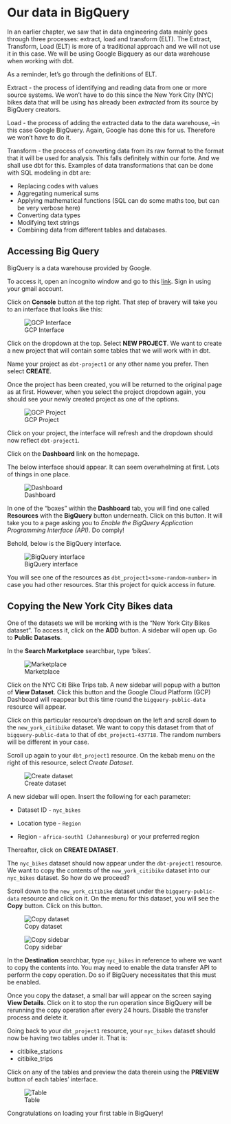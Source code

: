 # Our data in BigQuery

In an earlier chapter, we saw that in data engineering data mainly goes through three processes: extract, load and transform (ELT). The Extract, Transform, Load (ELT) is more of a traditional approach and we will not use it in this case. We will be using Google Bigquery as our data warehouse when working with dbt.

As a reminder, let's go through the definitions of ELT.

Extract - the process of identifying and reading data from one or more source systems. We won't have to do this since the New York City (NYC) bikes data that will be using has already been *extracted* from its source by BigQuery creators. 

Load - the process of adding the extracted data to the data warehouse, --in this case Google BigQuery. Again, Google has done this for us. Therefore we won't have to do it. 

Transform - the process of converting data from its raw format to the format that it will be used for analysis. This falls definitely within our forte. And we shall use dbt for this. Examples of data transformations that can be done with SQL modeling in dbt are:

* Replacing codes with values
* Aggregating numerical sums
* Applying mathematical functions (SQL can do some maths too, but can be very verbose here)
* Converting data types
* Modifying text strings
* Combining data from different tables and databases.

## Accessing Big Query

BigQuery is a data warehouse provided by Google. 

To access it, open an incognito window and go to this [link](https://cloud.google.com/). Sign in using your gmail account. 

Click on **Console** button at the top right. That step of bravery will take you to an interface that looks like this:

![GCP Interface](./images/gcp_interface.png)

Click on the dropdown at the top. Select **NEW PROJECT**. We want to create a new project that will contain some tables that we will work with in dbt.

Name your project as `dbt-project1` or any other name you prefer. Then select **CREATE**. 

Once the project has been created, you will be returned to the original page as at first. However, when you select the project dropdown again, you should see your newly created project as one of the options.

![GCP Project](./images/gcp_project.png)

Click on your project, the interface will refresh and the dropdown should now reflect `dbt-project1`.

Click on the **Dashboard** link on the homepage. 

The below interface should appear. It can seem overwhelming at first. Lots of things in one place.

![Dashboard](./images/dashboard.png)


In one of the "boxes" within the **Dashboard** tab, you will find one called **Resources** with the **BigQuery** button underneath. Click on this button. It will take you to a page asking you to *Enable the BigQuery Application Programming Interface (API)*. Do comply!

Behold, below is the BigQuery interface.

![BigQuery interface](./images/bigquery_interface.png) 

You will see one of the resources as `dbt_project1<some-random-number>` in case you had other resources. Star this project for quick access in future.


## Copying the New York City Bikes data

One of the datasets we will be working with is the "New York City Bikes dataset". To access it, click on the **ADD** button. A sidebar will open up. Go to **Public Datasets**.

In the **Search Marketplace** searchbar, type 'bikes'. 

![Marketplace](./images/marketplace.png)


Click on the NYC Citi Bike Trips tab. A new sidebar will popup with a button of **View Dataset**. Click this button and the Google Cloud Platform (GCP) Dashboard will reappear but this time round the `bigquery-public-data` resource will appear.

Click on this particular resource's dropdown on the left and scroll down to the `new_york_citibike` dataset. We want to copy this dataset from that of `bigquery-public-data` to that of `dbt_project1-437718`. The random numbers will be different in your case.

Scroll up again to your `dbt_project1` resource. On the kebab menu on the right of this resource, select *Create Dataset*. 

![Create dataset](./images/create_dataset.png)

A new sidebar will open. Insert the following for each parameter:

* Dataset ID - `nyc_bikes`

* Location type - `Region`

* Region - `africa-south1 (Johannesburg)` or your preferred region

Thereafter, click on **CREATE DATASET**. 

The `nyc_bikes` dataset should now appear under the `dbt-project1` resource. We want to copy the contents of the `new_york_citibike` dataset into our `nyc_bikes` dataset. So how do we proceed?

Scroll down to the `new_york_citibike` dataset under the `bigquery-public-data` resource and click on it. On the menu for this dataset, you will see the **Copy** button. Click on this button. 

![Copy dataset](./images/copy.png)

![Copy sidebar](./images/copy_sidebar.png)


In the **Destination** searchbar, type `nyc_bikes` in reference to where we want to copy the contents into. You may need to enable the data transfer API to perform the copy operation. Do so if BigQuery necessitates that this must be enabled.

Once you copy the dataset, a small bar will appear on the screen saying **View Details**. Click on it to stop the run operation since BigQuery will be rerunning the copy operation after every 24 hours. Disable the transfer process and delete it. 

Going back to your `dbt_project1` resource, your `nyc_bikes` dataset should now be having two tables under it. That is:

* citibike_stations
* citibike_trips

Click on any of the tables and preview the data therein using the **PREVIEW** button of each tables' interface. 

![Table](./images/table_interface.png)

Congratulations on loading your first table in BigQuery!







